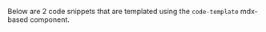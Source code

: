
Below are 2 code snippets that are templated using the `code-template` mdx-based component.

<Template title="Example 1" components={props.components}>
  ```python
  print("Example 1")
  ```
</Template>

<Template title="Example 2" components={props.components}>
  ```python
  print("Example 2")
  ```
</Template>
